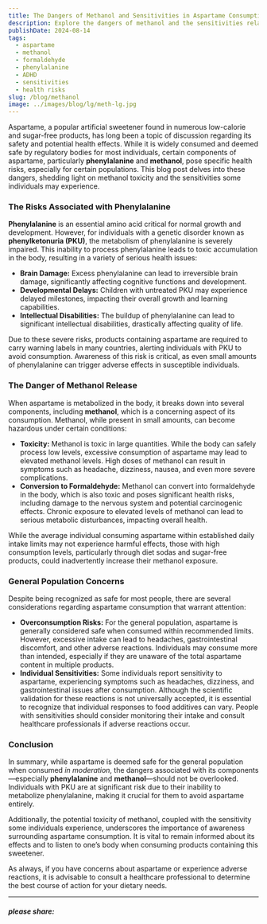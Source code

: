 ```yaml
---
title: The Dangers of Methanol and Sensitivities in Aspartame Consumption
description: Explore the dangers of methanol and the sensitivities related to aspartame consumption. Learn about the implications for individuals with specific health conditions.
publishDate: 2024-08-14
tags:
  - aspartame
  - methanol
  - formaldehyde
  - phenylalanine
  - ADHD
  - sensitivities
  - health risks
slug: /blog/methanol
image: ../images/blog/lg/meth-lg.jpg
---
```


Aspartame, a popular artificial sweetener found in numerous low-calorie and sugar-free products, has long been a topic of discussion regarding its safety and potential health effects. While it is widely consumed and deemed safe by regulatory bodies for most individuals, certain components of aspartame, particularly **phenylalanine** and **methanol**, pose specific health risks, especially for certain populations. This blog post delves into these dangers, shedding light on methanol toxicity and the sensitivities some individuals may experience.

### The Risks Associated with Phenylalanine

**Phenylalanine** is an essential amino acid critical for normal growth and development. However, for individuals with a genetic disorder known as **phenylketonuria (PKU)**, the metabolism of phenylalanine is severely impaired. This inability to process phenylalanine leads to toxic accumulation in the body, resulting in a variety of serious health issues:

*   **Brain Damage:** Excess phenylalanine can lead to irreversible brain damage, significantly affecting cognitive functions and development.
*   **Developmental Delays:** Children with untreated PKU may experience delayed milestones, impacting their overall growth and learning capabilities.
*   **Intellectual Disabilities:** The buildup of phenylalanine can lead to significant intellectual disabilities, drastically affecting quality of life.

Due to these severe risks, products containing aspartame are required to carry warning labels in many countries, alerting individuals with PKU to avoid consumption. Awareness of this risk is critical, as even small amounts of phenylalanine can trigger adverse effects in susceptible individuals.

### The Danger of Methanol Release

When aspartame is metabolized in the body, it breaks down into several components, including **methanol**, which is a concerning aspect of its consumption. Methanol, while present in small amounts, can become hazardous under certain conditions:

*   **Toxicity:** Methanol is toxic in large quantities. While the body can safely process low levels, excessive consumption of aspartame may lead to elevated methanol levels. High doses of methanol can result in symptoms such as headache, dizziness, nausea, and even more severe complications.
*   **Conversion to Formaldehyde:** Methanol can convert into formaldehyde in the body, which is also toxic and poses significant health risks, including damage to the nervous system and potential carcinogenic effects. Chronic exposure to elevated levels of methanol can lead to serious metabolic disturbances, impacting overall health.

While the average individual consuming aspartame within established daily intake limits may not experience harmful effects, those with high consumption levels, particularly through diet sodas and sugar-free products, could inadvertently increase their methanol exposure.

### General Population Concerns

Despite being recognized as safe for most people, there are several considerations regarding aspartame consumption that warrant attention:

*   **Overconsumption Risks:** For the general population, aspartame is generally considered safe when consumed within recommended limits. However, excessive intake can lead to headaches, gastrointestinal discomfort, and other adverse reactions. Individuals may consume more than intended, especially if they are unaware of the total aspartame content in multiple products.
*   **Individual Sensitivities:** Some individuals report sensitivity to aspartame, experiencing symptoms such as headaches, dizziness, and gastrointestinal issues after consumption. Although the scientific validation for these reactions is not universally accepted, it is essential to recognize that individual responses to food additives can vary. People with sensitivities should consider monitoring their intake and consult healthcare professionals if adverse reactions occur.

### Conclusion

In summary, while aspartame is deemed safe for the general population when consumed _in moderation_, the dangers associated with its components—especially **phenylalanine** and **methanol**—should not be overlooked. Individuals with PKU are at significant risk due to their inability to metabolize phenylalanine, making it crucial for them to avoid aspartame entirely.

Additionally, the potential toxicity of methanol, coupled with the sensitivity some individuals experience, underscores the importance of awareness surrounding aspartame consumption. It is vital to remain informed about its effects and to listen to one’s body when consuming products containing this sweetener.

As always, if you have concerns about aspartame or experience adverse reactions, it is advisable to consult a healthcare professional to determine the best course of action for your dietary needs.

* * *

  

##### please share:

